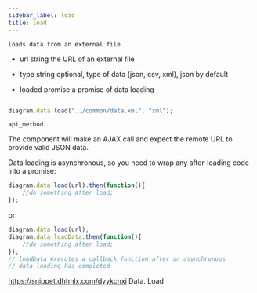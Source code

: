 ```yaml
---
sidebar_label: load
title: load
---
```



          


<Short>

	loads data from an external file


</Short>




- url			string		the URL of an external file
- type			string		optional, type of data (json, csv, xml), json by default



- loaded		promise		a promise of data loading

~~~js

diagram.data.load("../common/data.xml", "xml");


~~~
	api_method

<Descr>


The component will make an AJAX call and expect the remote URL to provide valid JSON data.

Data loading is asynchronous, so you need to wrap any after-loading code into a promise:

~~~js
diagram.data.load(url).then(function(){
	//do something after load;
});
~~~

or

~~~js
diagram.data.load(url);
diagram.data.loadData.then(function(){
	//do something after load;
});
// loadData executes a callback function after an asynchronous
// data loading has completed
~~~


</Descr>


 https://snippet.dhtmlx.com/dyykcnxi	Data. Load